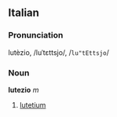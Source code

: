 ==Italian==
===Pronunciation===
lutèzio, /luˈtɛttsjo/, /<tt>lu"tEttsjo</tt>/
===Noun===
'''lutezio''' ''m''

# [[lutetium]]